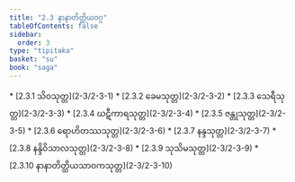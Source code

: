 ```yaml
---
title: "2.3 နာနာတိတ္ထိယဝဂ္ဂ"
tableOfContents: false
sidebar:
  order: 3
type: "tipitaka"
basket: "su"
book: "saga"
---
```



<DynamicBreadcrumb />



<TableOfContents book="saga" section="2.3">
* [2.3.1 သိဝသုတ္တ](2-3/2-3-1)
* [2.3.2 ခေမသုတ္တ](2-3/2-3-2)
* [2.3.3 သေရီသုတ္တ](2-3/2-3-3)
* [2.3.4 ဃဋီကာရသုတ္တ](2-3/2-3-4)
* [2.3.5 ဇန္တုသုတ္တ](2-3/2-3-5)
* [2.3.6 ရောဟိတဿသုတ္တ](2-3/2-3-6)
* [2.3.7 နန္ဒသုတ္တ](2-3/2-3-7)
* [2.3.8 နန္ဒိဝိသာလသုတ္တ](2-3/2-3-8)
* [2.3.9 သုသိမသုတ္တ](2-3/2-3-9)
* [2.3.10 နာနာတိတ္ထိယသာဝကသုတ္တ](2-3/2-3-10)
</TableOfContents>